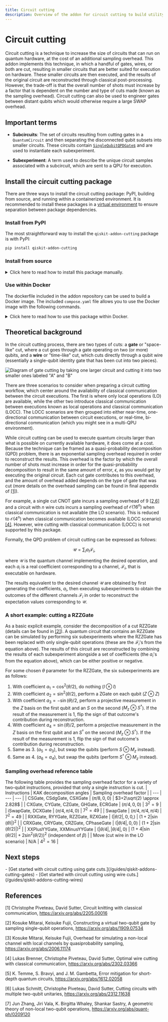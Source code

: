 ```yaml
---
title: Circuit cutting
description: Overview of the addon for circuit cutting to build utility-scale workloads
---
```


# Circuit cutting

Circuit cutting is a technique to increase the size of circuits that can run on quantum hardware, at the cost of an additional sampling overhead. This addon implements this technique, in which a handful of gates, wires, or both are cut, resulting in smaller circuits that are better suited for execution on hardware. These smaller circuits are then executed, and the results of the original circuit are reconstructed through classical post-processing. However, the trade-off is that the overall number of shots must increase by a factor that is dependent on the number and type of cuts made (known as the sampling overhead). Circuit cutting can also be used to engineer gates between distant qubits which would otherwise require a large SWAP overhead.

## Important terms

- **Subcircuits**: The set of circuits resulting from cutting gates in a `QuantumCircuit` and then separating the disconnected qubit subsets into smaller circuits. These circuits contain [`SingleQubitQPDGate`s](/api/qiskit-addon-cutting/qpd-single-qubit-qpd-gate) and are used to instantiate each subexperiment.

- **Subexperiment**: A term used to describe the unique circuit samples associated with a subcircuit, which are sent to a QPU for execution.

## Install the circuit cutting package

There are three ways to install the circuit cutting package: PyPI, building from source, and running within a containerized environment. It is recommended to install these packages in a [virtual environment](https://docs.python.org/3.10/tutorial/venv.html) to ensure separation between package dependencies.

### Install from PyPI

The most straightforward way to install the `qiskit-addon-cutting` package is with PyPI:
```bash
pip install qiskit-addon-cutting
```

### Install from source

<details>
<summary>
Click here to read how to install this package manually.
</summary>

To contribute to this package or to install it manually, first clone the repository:

```bash
git clone git@github.com:Qiskit/qiskit-addon-cutting.git
```
and install the package with `pip`. To run the tutorials found in the package repository, install the notebook dependencies as well. Install the `dev` dependencies if you plan on developing in the repository.
```bash
pip install tox notebook -e '.[notebook-dependencies,dev]'
```

</details>

### Use within Docker

The dockerfile included in the addon repository can be used to build a Docker image. The included `compose.yaml` file allows you to use the Docker image with the following commands.

<details>
<summary>
Click here to read how to use this package within Docker.
</summary>

```bash
git clone git@github.com:Qiskit/qiskit-addon-cutting.git
cd qiskit-addon-cutting
docker compose build
docker compose up
```
<Admonition type="note" title="Note">
    If you are using `podman` and `podman-compose` instead of `docker`, the commands are:
    ```bash
    podman machine start
    podman-compose --podman-pull-args short-name-mode="permissive" build
    podman-compose up
    ```
</Admonition>

Once the container is running, you should see a message similar to:
```
notebook_1  |     To access the server, open this file in a browser:
notebook_1  |         file:///home/$USERNAME/.local/share/jupyter/runtime/jpserver-7-open.html
notebook_1  |     Or copy and paste one of these URLs:
notebook_1  |         http://e4a04564eb39:8888/lab?token=00ed70b5342f79f0a970ee9821c271eeffaf760a7dcd36ec
notebook_1  |      or http://127.0.0.1:8888/lab?token=00ed70b5342f79f0a970ee9821c271eeffaf760a7dcd36ec
```

The *last* URL in this message will give you access to the Jupyter notebook interface. 

Additionally, the home directory includes a subdirectory named persistent-volume. All work you would like to save should be placed in this directory, as it is the only one that will be saved across different container runs.


</details>

## Theoretical background

In the circuit cutting process, there are two types of cuts: a **gate** or "space-like" cut, where a cut goes through a gate operating on two (or more) qubits, and a **wire** or "time-like" cut, which cuts directly through a qubit wire (essentially a single-qubit identity gate that has been cut into two pieces).

![Diagram of gate cutting by taking one larger circuit and cutting it into two smaller ones labeled "A" and "B"](/images/guides/qiskit-addons/circuit-cutting-diagram.avif)

There are three scenarios to consider when preparing a circuit cutting workflow, which center around the availability of classical communication between the circuit executions. The first is where only local operations (LO) are available, while the other two introduce classical communication between executions known as local operations and classical communication (LOCC). The LOCC scenarios are then grouped into either near-time, one-directional communication between circuit executions, or real-time, bi-directional communication (which you might see in a multi-QPU environment).

While circuit cutting can be used to execute quantum circuits larger than what is possible on currently available hardware, it does come at a cost. Because the technique can be framed as a quasi-probability decomposition (QPD) problem, there is an exponential sampling overhead required in order to reconstruct the results. This overhead is the factor by which the overall number of shots must increase in order for the quasi-probability decomposition to result in the same amount of error, $\epsilon$, as you would get by executing the original circuit. Each cut gate contributes to this overhead, and the amount of overhead added depends on the type of gate that was cut (more details on the overhead sampling can be found in final appendix of [[1]](#references)).

For example, a single cut CNOT gate incurs a sampling overhead of 9 [[2,6]](#references) and a circuit with $n$ wire cuts incurs a sampling overhead of $\mathcal{O}(16^n)$ when classical communication is not available (the LO scenario). This is reduced to $\mathcal{O}(4^n)$ when classical communication becomes available (LOCC scenario) [[4]](#references). However, wire cutting with classical communication (LOCC) is not supported by this package.

Formally, the QPD problem of circuit cutting can be expressed as follows:

$$ \mathcal{U} = \sum_i a_i \mathcal{F}_i,$$

where $\mathcal{U}$ is the quantum channel implementing the desired operation, and each $a_i$ is a real coefficient corresponding to a channel, $\mathcal{F}_i$, that is executable on hardware.

The results equivalent to the desired channel $\mathcal{U}$ are obtained by first generating the coefficients, $a_i$, then executing subexperiments to obtain the outcomes of the different channels $\mathcal{F}_i$ in order to reconstruct the expectation values corresponding to $\mathcal{U}$.

### A short example: cutting a RZZGate

As a basic explicit example, consider the decomposition of a cut RZZGate (details can be found in [[2]](#references)). A quantum circuit that contains an RZZGate can be simulated by performing six subexperiments where the RZZGate has been replaced with only single-qubit operations (these are the $\mathcal{F}_i$'s from the equation above). The results of this circuit are reconstructed by combining the results of each subexperiment alongside a set of coefficients (the $a_i$'s from the equation above), which can be either positive or negative.

For some chosen $\theta$ parameter for the RZZGate, the six subexperiments are as follows:
1. With coefficient $a_1 = \cos^2(\theta/2)$, do nothing ($I\otimes I$)
1. With coefficient $a_2 = \sin^2(\theta/2)$, perform a ZGate on each qubit ($Z\otimes Z$)
1. With coefficient $a_3 = -\sin(\theta)/2$, perform a projective measurement in the $Z$ basis on the first qubit and an $S$ on the second ($M_z\otimes S^\dagger$). If the result of the measurement is $1$, flip the sign of that outcome's contribution during reconstruction.
1. With coefficient $a_4 = \sin(\theta)/2$, perform a projective measurement in the $Z$ basis on the first qubit and an $S^\dagger$ on the second ($M_z\otimes S^\dagger$). If the result of the measurement is 1, flip the sign of that outcome's contribution during reconstruction.
1. Same as 3. ($a_5=a_3$), but swap the qubits (perform $S\otimes M_z$ instead).
1. Same as 4. ($a_6=a_4$), but swap the qubits (perform $S^\dagger\otimes M_z$ instead).

### Sampling overhead reference table

The following table provides the sampling overhead factor for a variety of two-qubit instructions, provided that only a single instruction is cut.
| Instructions | KAK decomposition angles | Sampling overhead factor |
| --- | --- | --- |
| CSGate, CSdgGate, CSXGate | $\left(\pi/8, 0, 0\right)$ | $3+2\sqrt(2) \approx 2.828$ |
| CXGate, CYGate, CZGate, GHGate, ECRGate | $\left(\pi/4, 0, 0\right)$ | $3^2=9$ |
| iSwapGate, DCXGate | $\left(\pi/4, \pi/4, 0\right)$ | $7^2 = 49$ |
| SwapGate | $\left(\pi/4, \pi/4, \pi/4\right)$ | $7^2 = 49$ |
| RXXGate, RYYGate, RZZGate, RZXGate | $\left(\lvert\theta/2\rvert, 0, 0, \right)$ | $\left(1 + 2\lvert\sin(\theta)\rvert\right)^2$ |
| CRXGate, CRYGate, CRZGate, CPhaseGate | $\left(\lvert\theta/4\rvert, 0, 0\right)$ |  $\left(1 + 2\lvert\sin(\theta/2)\rvert\right)^2$ |
| XXPlusYYGate, XXMinusYYGate | $\left(\vert\theta/4\rvert, \lvert\theta/4\rvert, 0\right)$ | $\left(1 + 4\lvert\sin(\theta/2)\rvert + 2\sin^2(\theta/2)\right)^2$ (independent of $\beta$) |
| Move (cut wire in the LO scenario) | N/A | $4^2 = 16$ |

## Next steps

<Admonition type="tip" title="Recommendations"> 
    - [Get started with circuit cutting using gate cuts.](/guides/qiskit-addons-cutting-gates)
    - [Get started with circuit cutting using wire cuts.](/guides/qiskit-addons-cutting-wires)
</Admonition>


## References

[1] Christophe Piveteau, David Sutter, Circuit knitting with classical communication, https://arxiv.org/abs/2205.00016

[2] Kosuke Mitarai, Keisuke Fujii, Constructing a virtual two-qubit gate by sampling single-qubit operations, https://arxiv.org/abs/1909.07534

[3] Kosuke Mitarai, Keisuke Fujii, Overhead for simulating a non-local channel with local channels by quasiprobability sampling, https://arxiv.org/abs/2006.11174

[4] Lukas Brenner, Christophe Piveteau, David Sutter, Optimal wire cutting with classical communication, https://arxiv.org/abs/2302.03366

[5] K. Temme, S. Bravyi, and J. M. Gambetta, Error mitigation for short-depth quantum circuits, https://arxiv.org/abs/1612.02058

[6] Lukas Schmitt, Christophe Piveteau, David Sutter, Cutting circuits with multiple two-qubit unitaries, https://arxiv.org/abs/2312.11638

[7] Jun Zhang, Jiri Vala, K. Birgitta Whaley, Shankar Sastry, A geometric theory of non-local two-qubit operations, https://arxiv.org/abs/quant-ph/0209120